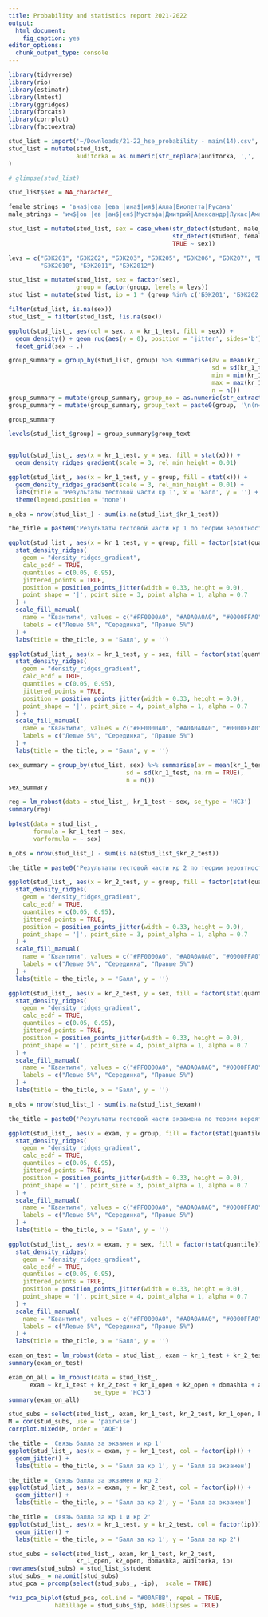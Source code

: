 ```yaml
---
title: Probability and statistics report 2021-2022
output: 
  html_document: 
    fig_caption: yes
editor_options: 
  chunk_output_type: console
---
```


```r
library(tidyverse)
library(rio)
library(estimatr)
library(lmtest)
library(ggridges)
library(forcats)
library(corrplot)
library(factoextra)
```

```r
stud_list = import('~/Downloads/21-22_hse_probability - main(14).csv', sheet = 1)
stud_list = mutate(stud_list, 
                   auditorka = as.numeric(str_replace(auditorka, ',', '.'))
)
```

```r
# glimpse(stud_list)

stud_list$sex = NA_character_

female_strings = 'вна$|ова |ева |ина$|ия$|Алла|Виолетта|Русана'
male_strings = 'ич$|ов |ев |ан$|ен$|Мустафа|Дмитрий|Александр|Лукас|Амантур|Назар|Джангир|Артём|Абзалбек|Халиужий|Габриел'

stud_list = mutate(stud_list, sex = case_when(str_detect(student, male_strings) ~ 'male',
                                              str_detect(student, female_strings) ~ 'female',
                                              TRUE ~ sex))

levs = c("БЭК201", "БЭК202", "БЭК203", "БЭК205", "БЭК206", "БЭК207", "БЭК208", "БЭК209",
         "БЭК2010", "БЭК2011", "БЭК2012")

stud_list = mutate(stud_list, sex = factor(sex),
                   group = factor(group, levels = levs))
stud_list = mutate(stud_list, ip = 1 * (group %in% c('БЭК201', 'БЭК202', 'БЭК203')))

filter(stud_list, is.na(sex))
stud_list_ = filter(stud_list, !is.na(sex))
```



```r
ggplot(stud_list_, aes(col = sex, x = kr_1_test, fill = sex)) +
  geom_density() + geom_rug(aes(y = 0), position = 'jitter', sides='b') +
  facet_grid(sex ~ .)
```

```r
group_summary = group_by(stud_list, group) %>% summarise(av = mean(kr_1_test, na.rm = TRUE),
                                                         sd = sd(kr_1_test, na.rm = TRUE),
                                                         min = min(kr_1_test, na.rm = TRUE),
                                                         max = max(kr_1_test, na.rm = TRUE),
                                                         n = n())
group_summary = mutate(group_summary, group_no = as.numeric(str_extract(group, '[0-9]*$')))
group_summary = mutate(group_summary, group_text = paste0(group, '\n(n=', n, ')'))

group_summary

levels(stud_list_$group) = group_summary$group_text


ggplot(stud_list_, aes(x = kr_1_test, y = sex, fill = stat(x))) +
  geom_density_ridges_gradient(scale = 3, rel_min_height = 0.01)
```


```r
ggplot(stud_list_, aes(x = kr_1_test, y = group, fill = stat(x))) +
  geom_density_ridges_gradient(scale = 3, rel_min_height = 0.01) +
  labs(title = 'Результаты тестовой части кр 1', x = 'Балл', y = '') +
  theme(legend.position = 'none')
```

```r
n_obs = nrow(stud_list_) - sum(is.na(stud_list_$kr_1_test))

the_title = paste0('Результаты тестовой части кр 1 по теории вероятностей (2021 год, n = ', n_obs, ')')

ggplot(stud_list_, aes(x = kr_1_test, y = group, fill = factor(stat(quantile)))) +
  stat_density_ridges(
    geom = "density_ridges_gradient",
    calc_ecdf = TRUE,
    quantiles = c(0.05, 0.95),
    jittered_points = TRUE,
    position = position_points_jitter(width = 0.33, height = 0.0),
    point_shape = '|', point_size = 3, point_alpha = 1, alpha = 0.7
  ) +
  scale_fill_manual(
    name = "Квантили", values = c("#FF0000A0", "#A0A0A0A0", "#0000FFA0"),
    labels = c("Левые 5%", "Серединка", "Правые 5%")
  ) +
  labs(title = the_title, x = 'Балл', y = '')
```


```r
ggplot(stud_list_, aes(x = kr_1_test, y = sex, fill = factor(stat(quantile)))) +
  stat_density_ridges(
    geom = "density_ridges_gradient",
    calc_ecdf = TRUE,
    quantiles = c(0.05, 0.95),
    jittered_points = TRUE,
    position = position_points_jitter(width = 0.33, height = 0.0),
    point_shape = '|', point_size = 4, point_alpha = 1, alpha = 0.7
  ) +
  scale_fill_manual(
    name = "Квантили", values = c("#FF0000A0", "#A0A0A0A0", "#0000FFA0"),
    labels = c("Левые 5%", "Серединка", "Правые 5%")
  ) +
  labs(title = the_title, x = 'Балл', y = '')
```


```r
sex_summary = group_by(stud_list, sex) %>% summarise(av = mean(kr_1_test, na.rm = TRUE),
                                 sd = sd(kr_1_test, na.rm = TRUE),
                                 n = n())
sex_summary

reg = lm_robust(data = stud_list_, kr_1_test ~ sex, se_type = 'HC3')
summary(reg)

bptest(data = stud_list_,
       formula = kr_1_test ~ sex,
       varformula = ~ sex)
```





```r
n_obs = nrow(stud_list_) - sum(is.na(stud_list_$kr_2_test))

the_title = paste0('Результаты тестовой части кр 2 по теории вероятностей (2021 год, n = ', n_obs, ')')

ggplot(stud_list_, aes(x = kr_2_test, y = group, fill = factor(stat(quantile)))) +
  stat_density_ridges(
    geom = "density_ridges_gradient",
    calc_ecdf = TRUE,
    quantiles = c(0.05, 0.95),
    jittered_points = TRUE,
    position = position_points_jitter(width = 0.33, height = 0.0),
    point_shape = '|', point_size = 3, point_alpha = 1, alpha = 0.7
  ) +
  scale_fill_manual(
    name = "Квантили", values = c("#FF0000A0", "#A0A0A0A0", "#0000FFA0"),
    labels = c("Левые 5%", "Серединка", "Правые 5%")
  ) +
  labs(title = the_title, x = 'Балл', y = '')
```


```r
ggplot(stud_list_, aes(x = kr_2_test, y = sex, fill = factor(stat(quantile)))) +
  stat_density_ridges(
    geom = "density_ridges_gradient",
    calc_ecdf = TRUE,
    quantiles = c(0.05, 0.95),
    jittered_points = TRUE,
    position = position_points_jitter(width = 0.33, height = 0.0),
    point_shape = '|', point_size = 4, point_alpha = 1, alpha = 0.7
  ) +
  scale_fill_manual(
    name = "Квантили", values = c("#FF0000A0", "#A0A0A0A0", "#0000FFA0"),
    labels = c("Левые 5%", "Серединка", "Правые 5%")
  ) +
  labs(title = the_title, x = 'Балл', y = '')
```






```r
n_obs = nrow(stud_list_) - sum(is.na(stud_list_$exam))

the_title = paste0('Результаты тестовой части экзамена по теории вероятностей (2021 год, n = ', n_obs, ')')

ggplot(stud_list_, aes(x = exam, y = group, fill = factor(stat(quantile)))) +
  stat_density_ridges(
    geom = "density_ridges_gradient",
    calc_ecdf = TRUE,
    quantiles = c(0.05, 0.95),
    jittered_points = TRUE,
    position = position_points_jitter(width = 0.33, height = 0.0),
    point_shape = '|', point_size = 3, point_alpha = 1, alpha = 0.7
  ) +
  scale_fill_manual(
    name = "Квантили", values = c("#FF0000A0", "#A0A0A0A0", "#0000FFA0"),
    labels = c("Левые 5%", "Серединка", "Правые 5%")
  ) +
  labs(title = the_title, x = 'Балл', y = '')
```


```r
ggplot(stud_list_, aes(x = exam, y = sex, fill = factor(stat(quantile)))) +
  stat_density_ridges(
    geom = "density_ridges_gradient",
    calc_ecdf = TRUE,
    quantiles = c(0.05, 0.95),
    jittered_points = TRUE,
    position = position_points_jitter(width = 0.33, height = 0.0),
    point_shape = '|', point_size = 4, point_alpha = 1, alpha = 0.7
  ) +
  scale_fill_manual(
    name = "Квантили", values = c("#FF0000A0", "#A0A0A0A0", "#0000FFA0"),
    labels = c("Левые 5%", "Серединка", "Правые 5%")
  ) +
  labs(title = the_title, x = 'Балл', y = '')
```



```r
exam_on_test = lm_robust(data = stud_list_, exam ~ kr_1_test + kr_2_test, se_type = 'HC3')
summary(exam_on_test)

exam_on_all = lm_robust(data = stud_list_, 
      exam ~ kr_1_test + kr_2_test + kr_1_open + k2_open + domashka + auditorka,
                        se_type = 'HC3')
summary(exam_on_all)
```


```r
stud_subs = select(stud_list_, exam, kr_1_test, kr_2_test, kr_1_open, k2_open, domashka, auditorka)
M = cor(stud_subs, use = 'pairwise')
corrplot.mixed(M, order = 'AOE')
```

```r
the_title = 'Связь балла за экзамен и кр 1' 
ggplot(stud_list_, aes(x = exam, y = kr_1_test, col = factor(ip))) +
  geom_jitter() + 
  labs(title = the_title, x = 'Балл за кр 1', y = 'Балл за экзамен')
```

```r
the_title = 'Связь балла за экзамен и кр 2' 
ggplot(stud_list_, aes(x = exam, y = kr_2_test, col = factor(ip))) +
  geom_jitter() + 
  labs(title = the_title, x = 'Балл за кр 2', y = 'Балл за экзамен')
```



```r
the_title = 'Связь балла за кр 1 и кр 2' 
ggplot(stud_list_, aes(x = kr_1_test, y = kr_2_test, col = factor(ip))) +
  geom_jitter() + 
  labs(title = the_title, x = 'Балл за кр 1', y = 'Балл за кр 2')
```


```r
stud_subs = select(stud_list_, exam, kr_1_test, kr_2_test, 
                   kr_1_open, k2_open, domashka, auditorka, ip)
rownames(stud_subs) = stud_list_$student
stud_subs_ = na.omit(stud_subs)
stud_pca = prcomp(select(stud_subs_, -ip),  scale = TRUE)

fviz_pca_biplot(stud_pca, col.ind = "#00AFBB", repel = TRUE, 
             habillage = stud_subs_$ip, addEllipses = TRUE)
```

